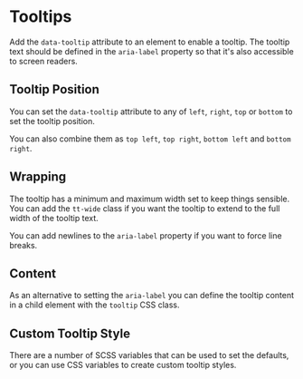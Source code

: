 
# Tooltips

Add the `data-tooltip` attribute to an element to enable a tooltip.  The
tooltip text should be defined in the `aria-label` property so that it's also
accessible to screen readers.

<Snippet
  file="tooltip/tooltip.html"
  caption="Tooltip"
  output
/>

## Tooltip Position

You can set the `data-tooltip` attribute to any of `left`, `right`, `top` or
`bottom` to set the tooltip position.

<Snippet
  file="tooltip/position.html"
  caption="Tooltip Position"
  output
/>

You can also combine them as `top left`, `top right`, `bottom left` and
`bottom right`.

<Snippet
  file="tooltip/corner.html"
  caption="Tooltip Corners"
  output
/>

## Wrapping

The tooltip has a minimum and maximum width set to keep things sensible. You
can add the `tt-wide` class if you want the tooltip to extend to the full
width of the tooltip text.

You can add newlines to the `aria-label` property if you want to force line
breaks.

<Snippet
  file="tooltip/wrap.html"
  caption="Tooltip Wrapping"
  output
/>

## Content

As an alternative to setting the `aria-label` you can define the tooltip
content in a child element with the `tooltip` CSS class.

<Snippet
  file="tooltip/content.html"
  caption="Tooltip Content"
  output
/>

## Custom Tooltip Style

There are a number of SCSS variables that can be used to set the defaults, or
you can use CSS variables to create custom tooltip styles.

<Snippet
  file="tooltip/custom.html"
  caption="Custom Tooltips"
  output
/>
